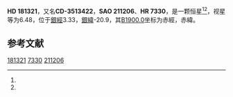{{Starbox begin
| name = HD 181321
}}
{{Starbox observe
| epoch = [[J2000.0|J2000.0]]
| constell = {{星座名待查}}<ref name=SIMBAD>{{cite web
 | url=http://simbad.u-strasbg.fr/simbad/sim-id?Ident=HR+7330
 | title =Pulsating variable Star
 | publisher=Centre de Données astronomiques de Strasbourg
 | work=SIMBAD
 | accessdate=2012-07-13}}</ref><ref name=DATA>{{cite web
 | url=http://vizier.u-strasbg.fr/viz-bin/VizieR-5?-out.add=.&-source=5050&-corr=PK=HR&-out.max=9999&HR=7330
 | title=VizieR Detailed Page
 | accessdate=2012-07-13
 | archive-date=2019-02-16
 | archive-url=https://web.archive.org/web/20190216093321/http://vizier.u-strasbg.fr/viz-bin/VizieR-5?-out.add=.&-source=5050&-corr=PK=HR&-out.max=9999&HR=7330
 | dead-url=no
 }}</ref>
| 星官 = 
| ra = {{RA|19|21|29.9}}<ref name=SIMBAD /><ref name=DATA />
| dec = {{DEC|-34|59|2}}<ref name=SIMBAD /><ref name=DATA />
| appmag_v = 6.48<ref name=SIMBAD /><ref name=DATA />
}}
{{Starbox character
| class = G5V<ref name=SIMBAD /><ref name=DATA />
| b-v = 0.63<ref name=SIMBAD /><ref name=DATA />
| u-b = 0.11<ref name=SIMBAD /><ref name=DATA />
| r-i = <ref name=SIMBAD /><ref name=DATA />
| variable = 
}}
{{Starbox astrometry
| radial_v = 0.11
| prop_mo_ra = -10
| parallax = 
| p_error = 
}}
{{Starbox catalog
| names =CD-3513422，[[SAO星表|SAO]] 211206，[[HD星表|HD]] 181321，[[HR星表|HR]] 7330}}
{{Starbox reference |Simbad=HR+7330}}
{{Starbox end}}

'''HD 181321'''，又名'''CD-3513422'''，'''SAO 211206'''、'''HR 7330'''，是一颗恒星<ref name=SIMBAD /><ref name=DATA />，视星等为6.48，位于[[銀道座標系|銀經]]3.33，[[銀道座標系|銀緯]]-20.9，其[[B1900.0|B1900.0]]坐标为赤經{{RA|19|14|53.2}}，赤緯{{DEC|-35|-20.9|2}}。

== 参考文献 ==
{{reflist}}

{{star-stub}}

[[Category:HD和HDE天體|181321]]
[[Category:HR天體|7330]]
[[Category:SAO天體|211206]]